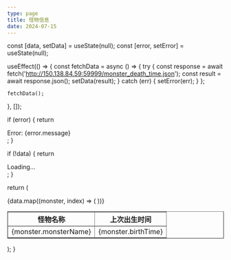 ```yaml
---
type: page
title: 怪物信息
date: 2024-07-15
---
```



  const [data, setData] = useState(null);
  const [error, setError] = useState(null);

  useEffect(() => {
    const fetchData = async () => {
      try {
        const response = await fetch('http://150.138.84.59:59999/monster_death_time.json');
        const result = await response.json();
        setData(result);
      } catch (err) {
        setError(err);
      }
    };

    fetchData();
  }, []);

  if (error) {
    return <div>Error: {error.message}</div>;
  }

  if (!data) {
    return <div>Loading...</div>;
  }

  return (
    <div>
      <table border="1">
        <thead>
          <tr>
            <th>怪物名称</th>
            <th>上次出生时间</th>
          </tr>
        </thead>
        <tbody>
          {data.map((monster, index) => (
            <tr key={index}>
              <td>{monster.monsterName}</td>
              <td>{monster.birthTime}</td>
            </tr>
          ))}
        </tbody>
      </table>
    </div>
  );
}
